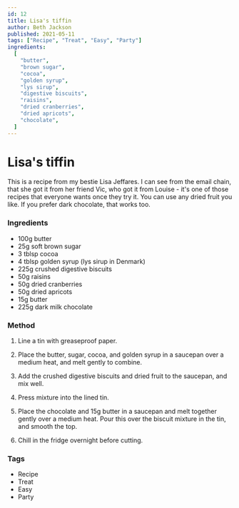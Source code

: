 ```yaml
---
id: 12
title: Lisa's tiffin
author: Beth Jackson
published: 2021-05-11
tags: ["Recipe", "Treat", "Easy", "Party"]
ingredients:
  [
    "butter",
    "brown sugar",
    "cocoa",
    "golden syrup",
    "lys sirup",
    "digestive biscuits",
    "raisins",
    "dried cranberries",
    "dried apricots",
    "chocolate",
  ]
---
```


# Lisa's tiffin

This is a recipe from my bestie Lisa Jeffares. I can see from the email chain, that she got it from her friend Vic, who got it from Louise - it's one of those recipes that everyone wants once they try it. You can use any dried fruit you like. If you prefer dark chocolate, that works too.

### Ingredients

- 100g butter
- 25g soft brown sugar
- 3 tblsp cocoa
- 4 tblsp golden syrup (lys sirup in Denmark)
- 225g crushed digestive biscuits
- 50g raisins
- 50g dried cranberries
- 50g dried apricots
- 15g butter
- 225g dark milk chocolate

### Method

1. Line a tin with greaseproof paper.

2. Place the butter, sugar, cocoa, and golden syrup in a saucepan over a medium heat, and melt gently to combine.

3. Add the crushed digestive biscuits and dried fruit to the saucepan, and mix well.

4. Press mixture into the lined tin.

5. Place the chocolate and 15g butter in a saucepan and melt together gently over a medium heat. Pour this over the biscuit mixture in the tin, and smooth the top.

6. Chill in the fridge overnight before cutting.

### Tags

- Recipe
- Treat
- Easy
- Party
